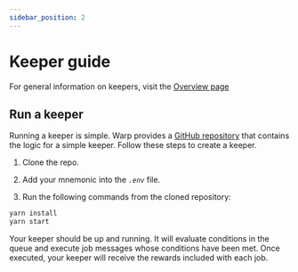 ```yaml
---
sidebar_position: 2
---
```


# Keeper guide

For general information on keepers, visit the [Overview page](../how/overview.mdx)

## Run a keeper

Running a keeper is simple. Warp provides a [GitHub repository](https://github.com/terra-money/warp-sdk) that contains the logic for a simple keeper. Follow these steps to create a keeper. 

1. Clone the repo.

2. Add your mnemonic into the _`.env`_ file.

3. Run the following commands from the cloned repository:

```sh Commands
yarn install
yarn start
```

Your keeper should be up and running. It will evaluate conditions in the queue and execute job messages whose conditions have been met. Once executed, your keeper will receive the rewards included with each job. 

